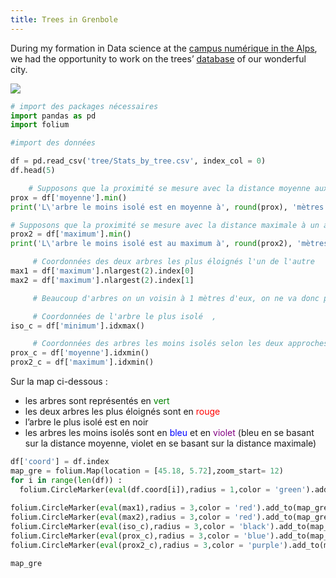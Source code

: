 ```yaml
---
title: Trees in Grenbole
---
```



During my formation in Data science at the [campus numérique in the Alps](https://le-campus-numerique.fr/), we had the opportunity to work on the trees' [database](https://data.metropolegrenoble.fr/ckan/dataset/les-arbres-de-grenoble) of our wonderful city.

![](WIP-logo.png)

```python
# import des packages nécessaires
import pandas as pd
import folium

#import des données

df = pd.read_csv('tree/Stats_by_tree.csv', index_col = 0)
df.head(5)
```

```python
    # Supposons que la proximité se mesure avec la distance moyenne aux autres arbres
prox = df['moyenne'].min()
print('L\'arbre le moins isolé est en moyenne à', round(prox), 'mètres des autres arbres.')

# Supposons que la proximité se mesure avec la distance maximale à un autre arbre
prox2 = df['maximum'].min()
print('L\'arbre le moins isolé est au maximum à', round(prox2), 'mètres des autres arbres.')
```

```python
     # Coordonnées des deux arbres les plus éloignés l'un de l'autre 
max1 = df['maximum'].nlargest(2).index[0]
max2 = df['maximum'].nlargest(2).index[1]

     # Beaucoup d'arbres on un voisin à 1 mètres d'eux, on ne va donc pas récupérer leurs coordonnées  ,

     # Coordonnées de l'arbre le plus isolé  ,
iso_c = df['minimum'].idxmax()

     # Coordonnées des arbres les moins isolés selon les deux approches  ,
prox_c = df['moyenne'].idxmin() 
prox2_c = df['maximum'].idxmin() 
```

Sur la map ci-dessous : 

* les arbres sont représentés en <font color='green'> vert </font>
* les deux arbres les plus éloignés sont en <font color='red'>rouge</font>
* l'arbre le plus isolé est en noir
* les arbres les moins isolés sont en <font color='blue'>bleu</font> et en <font color='purple'>violet </font>(bleu en se basant sur la distance moyenne, violet en se basant sur la distance maximale)


```python
df['coord'] = df.index
map_gre = folium.Map(location = [45.18, 5.72],zoom_start= 12)
for i in range(len(df)) :
  folium.CircleMarker(eval(df.coord[i]),radius = 1,color = 'green').add_to(map_gre)
    
folium.CircleMarker(eval(max1),radius = 3,color = 'red').add_to(map_gre)    
folium.CircleMarker(eval(max2),radius = 3,color = 'red').add_to(map_gre)  
folium.CircleMarker(eval(iso_c),radius = 3,color = 'black').add_to(map_gre)  
folium.CircleMarker(eval(prox_c),radius = 3,color = 'blue').add_to(map_gre) 
folium.CircleMarker(eval(prox2_c),radius = 3,color = 'purple').add_to(map_gre) 

```
```python
map_gre
```

